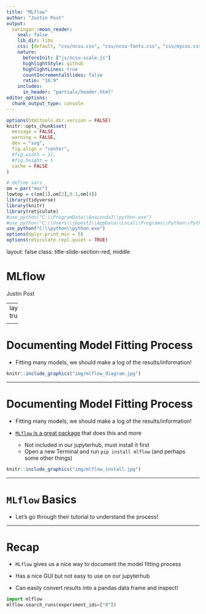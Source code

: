 ```yaml
---
title: "MLflow"
author: "Justin Post"
output:
  xaringan::moon_reader:
    seal: false
    lib_dir: libs
    css: [default, "css/ncsu.css", "css/ncsu-fonts.css", "css/mycss.css"]
    nature:
      beforeInit: ["js/ncsu-scale.js"]
      highlightStyle: github
      highlightLines: true
      countIncrementalSlides: false
      ratio: "16:9"
    includes:
      in_header: "partials/header.html"
editor_options: 
  chunk_output_type: console
---
```



```r
options(htmltools.dir.version = FALSE)
knitr::opts_chunk$set(
  message = FALSE,
  warning = FALSE,
  dev = "svg",
  fig.align = "center",
  #fig.width = 11,
  #fig.height = 5
  cache = FALSE
)

# define vars
om = par("mar")
lowtop = c(om[1],om[2],0.1,om[4])
library(tidyverse)
library(knitr)
library(reticulate)
#use_python("C:\\ProgramData\\Anaconda3\\python.exe")
#use_python("C:\\Users\\jbpost2\\AppData\\Local\\Programs\\Python\\Python310\\python.exe")
use_python("C:\\python\\python.exe")
options(dplyr.print_min = 5)
options(reticulate.repl.quiet = TRUE)
```


layout: false
class: title-slide-section-red, middle

# MLflow
Justin Post 

---
layout: true

<div class="my-footer"><img src="img/logo.png" style="height: 60px;"/></div> 

---

# Documenting Model Fitting Process

- Fitting many models, we should make a log of the results/information!


```r
knitr::include_graphics("img/mlflow_diagram.jpg")
```


---

# Documenting Model Fitting Process

- Fitting many models, we should make a log of the results/information!

- [`MLflow` is a great package](https://mlflow.org/docs/latest/index.html) that does this and more

    - Not included in our jupyterhub, must install it first
    - Open a new Terminal and run `pip install mlflow` (and perhaps some other things) 

```r
knitr::include_graphics("img/mlflow_install.jpg")
```


---

# `MLflow` Basics

- Let's go through their tutorial to understand the process!



---

# Recap

- `MLflow` gives us a nice way to document the model fitting process

- Has a nice GUI but not easy to use on our jupyterhub

- Can easily convert results into a pandas data frame and inspect!

```python
import mlflow
mlflow.search_runs(experiment_ids=["0"])
```











